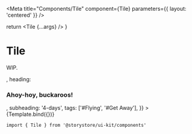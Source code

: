 
<Meta title="Components/Tile" component={Tile} parameters={{ layout: 'centered' }} />

  return <Tile {...args} />
}

# Tile

WIP.

<Canvas withSource="open">
  <Story
    name="Tile"
    args={{
      image: <img src="/__assets/wknd/bg-adventures-1.jpg" width={500} height={500} />,
      heading: <h3>Ahoy-hoy, buckaroos!</h3>,
      subheading: '4-days',
      tags: ['#Flying', '#Get Away'],
    }}
  >
    {Template.bind({})}
  </Story>
</Canvas>

```
import { Tile } from '@storystore/ui-kit/components'
```

<ArgsTable story="Tile" />
